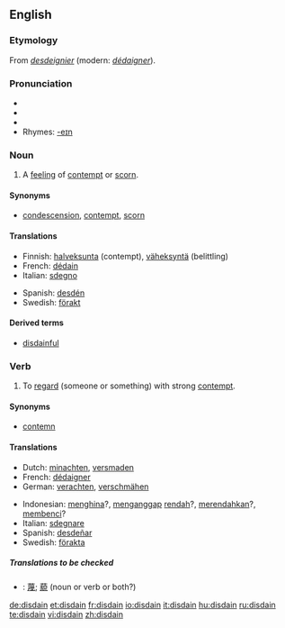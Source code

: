 {{wikipedia|dab=disdain}}
==English==
===Etymology===
From {{OF.}} ''[[desdeignier]]'' (modern: ''[[dédaigner]]'').

===Pronunciation===
*{{AHD|dĭs-dān'}}
*{{IPA|/dɪsˈdeɪn/}}
*{{SAMPA|/dIs"deIn/}}
*Rhymes: [[Rhymes:English:-eɪn|-eɪn]]

===Noun===
{{en-noun|-}}

# {{uncountable}} A [[feeling]] of [[contempt]] or [[scorn]].

====Synonyms====
*[[condescension]], [[contempt]], [[scorn]]

====Translations====
{{top}}
*Finnish: [[halveksunta]] (contempt), [[väheksyntä]] (belittling)
*French: [[dédain]] {{m}}
*Italian: [[sdegno]] {{m}}
{{mid}}
*Spanish: [[desdén]] {{m}}
*Swedish: [[förakt]]
{{bottom}}

====Derived terms====
*[[disdainful]]

===Verb===
{{en-verb}}

# {{transitive}} To [[regard]] (someone or something) with strong [[contempt]].

====Synonyms====
*[[contemn]]

====Translations====
{{top}}
*Dutch: [[minachten]], [[versmaden]]
*French: [[dédaigner]]
*German: [[verachten]], [[verschmähen]]
{{mid}}
*Indonesian: [[hina|menghina]]?, [[anggap|menganggap]] [[rendah]]?, [[rendah|merendahkan]]?, [[benci|membenci]]?
*Italian: [[sdegnare]]
*Spanish: [[desdeñar]]
*Swedish: [[förakta]]
{{bottom}}

=====Translations to be checked=====
<!--Remove this section once all of the translations below have been moved into the tables above.-->
{{checktrans}}

*{{ttbc|CJK Characters}}: [[蔑]]; [[藐]] (noun or verb or both?)

[[de:disdain]]
[[et:disdain]]
[[fr:disdain]]
[[io:disdain]]
[[it:disdain]]
[[hu:disdain]]
[[ru:disdain]]
[[te:disdain]]
[[vi:disdain]]
[[zh:disdain]]